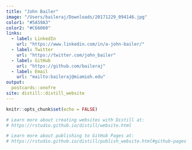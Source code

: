 ```yaml
---
title: "John Bailer"
image: "/Users/baileraj/Downloads/20171229_094146.jpg"
color1: "#5A59A3"
color2: "#C66060"
links:
  - label: LinkedIn
    url: "https://www.linkedin.com/in/a-john-bailer/"
  - label: Twitter
    url: "https://twitter.com/john_bailer"
  - label: GitHub
    url: "https://github.com/baileraj"
  - label: Email
    url: "mailto:baileraj@miamioh.edu"
output:
  postcards::onofre
site: distill::distill_website
---
```


```r
knitr::opts_chunk$set(echo = FALSE)

# Learn more about creating websites with Distill at:
# https://rstudio.github.io/distill/website.html

# Learn more about publishing to GitHub Pages at:
# https://rstudio.github.io/distill/publish_website.html#github-pages

```

